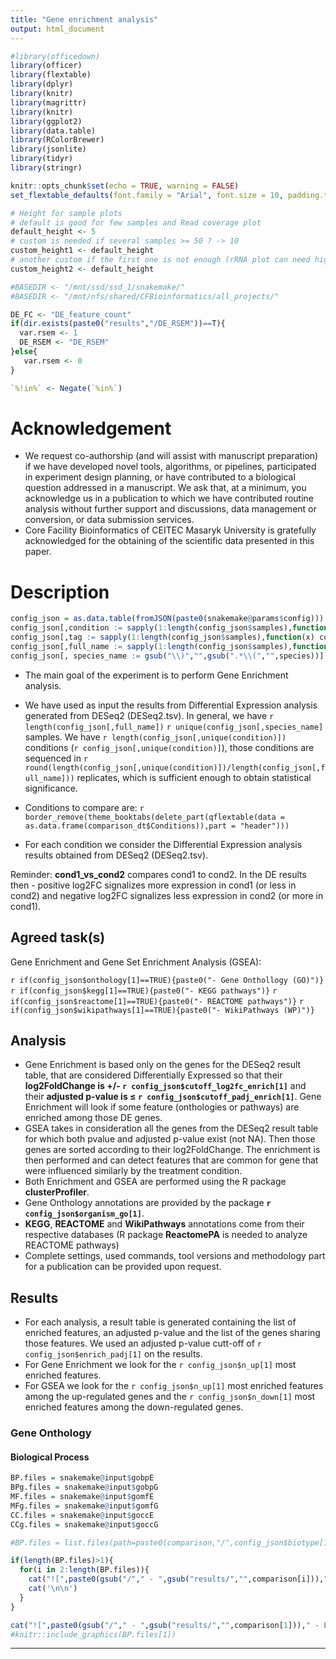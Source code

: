 ```yaml
---
title: "Gene enrichment analysis"
output: html_document
---
```


```r
#library(officedown)
library(officer)
library(flextable)
library(dplyr)
library(knitr)
library(magrittr)
library(knitr)
library(ggplot2)
library(data.table)
library(RColorBrewer)
library(jsonlite)
library(tidyr)
library(stringr)

knitr::opts_chunk$set(echo = TRUE, warning = FALSE)
set_flextable_defaults(font.family = "Arial", font.size = 10, padding.top = 3, padding.bottom = 3)
```

```r
# Height for sample plots
# default is good for few samples and Read coverage plot
default_height <- 5
# custom is needed if several samples >= 50 ? -> 10
custom_height1 <- default_height
# another custom if the first one is not enough (rRNA plot can need higher value because of pair-end doubling the amount of samples) -> 15
custom_height2 <- default_height
```

```r
#BASEDIR <- "/mnt/ssd/ssd_1/snakemake/"
#BASEDIR <- "/mnt/nfs/shared/CFBioinformatics/all_projects/"

DE_FC <- "DE_feature_count"
if(dir.exists(paste0("results","/DE_RSEM"))==T){
  var.rsem <- 1
  DE_RSEM <- "DE_RSEM"
}else{
   var.rsem <- 0
}

`%!in%` <- Negate(`%in%`)

```

# Acknowledgement
- We request co-authorship (and will assist with manuscript preparation) if we have developed novel tools, algorithms, or pipelines, participated in experiment design planning, or have contributed to a biological question addressed in a manuscript. We ask that, at a minimum, you acknowledge us in a publication to which we have contributed routine analysis without further support and discussions, data management or conversion, or data submission services.
- Core Facility Bioinformatics of CEITEC Masaryk University is gratefully acknowledged for the obtaining of the scientific data presented in this paper.

# Description
```r
config_json = as.data.table(fromJSON(paste0(snakemake@params$config)))
config_json[,condition := sapply(1:length(config_json$samples),function(x) config_json$samples[[x]]$condition)]
config_json[,tag := sapply(1:length(config_json$samples),function(x) config_json$samples[[x]]$tag)]
config_json[,full_name := sapply(1:length(config_json$samples),function(x) config_json$samples[[x]]$sample_name)]
config_json[, species_name := gsub("\\)","",gsub(".*\\(","",species))]

```

- The main goal of the experiment is to perform Gene Enrichment analysis.
- We have used as input the results from Differential Expression analysis generated from DESeq2 (DESeq2.tsv).
In general, we have `r length(config_json[,full_name])` `r unique(config_json[,species_name]` samples. We have `r length(config_json[,unique(condition)])` conditions (`r config_json[,unique(condition)]`), those conditions are sequenced in `r round(length(config_json[,unique(condition)])/length(config_json[,full_name]))` replicates, which is sufficient enough to obtain statistical significance.
- Conditions to compare are:
`r border_remove(theme_booktabs(delete_part(qflextable(data = as.data.frame(comparison_dt$Conditions)),part = "header")))`

- For each condition we consider the Differential Expression analysis results obtained from
DESeq2 (DESeq2.tsv).

Reminder: **cond1_vs_cond2** compares cond1 to cond2. In the DE results then - positive
log2FC signalizes more expression in cond1 (or less in cond2) and negative log2FC signalizes
less expression in cond2 (or more in cond1).

## Agreed task(s)
Gene Enrichment and Gene Set Enrichment Analysis (GSEA):

`r if(config_json$onthology[1]==TRUE){paste0("- Gene Onthollogy (GO)")}`
`r if(config_json$kegg[1]==TRUE){paste0("- KEGG pathways")}`
`r if(config_json$reactome[1]==TRUE){paste0("- REACTOME pathways")}`
`r if(config_json$wikipathways[1]==TRUE){paste0("- WikiPathways (WP)")}`

## Analysis
- Gene Enrichment is based only on the genes for the DESeq2 result table, that are considered Differentially Expressed so that their **log2FoldChange is +/- `r config_json$cutoff_log2fc_enrich[1]`** and their **adjusted p-value is ≤ `r config_json$cutoff_padj_enrich[1]`**. Gene Enrichment will look if some feature (onthologies or pathways) are enriched among those DE genes.
- GSEA takes in consideration all the genes from the DESeq2 result table for which both pvalue and adjusted p-value exist (not NA). Then those genes are sorted according to their log2FoldChange. The enrichment is then performed and can detect features that are common for gene that were influenced similarly by the treatment condition.
- Both Enrichment and GSEA are performed using the R package **clusterProfiler**.
- Gene Onthology annotations are provided by the package **`r config_json$organism_go[1]`**.
- **KEGG**, **REACTOME** and **WikiPathways** annotations come from their respective databases (R package **ReactomePA** is needed to analyze REACTOME pathways)
- Complete settings, used commands, tool versions and methodology part for a publication can be provided upon request.

## Results
- For each analysis, a result table is generated containing the list of enriched features, an adjusted p-value and the list of the genes sharing those features. We used an adjusted p-value cutt-off of `r config_json$enrich_padj[1]` on the results.
- For Gene Enrichment we look for the `r config_json$n_up[1]` most enriched features.
- For GSEA we look for the `r config_json$n_up[1]` most enriched features among the up-regulated genes and the `r config_json$n_down[1]` most enriched features among the down-regulated genes.

### Gene Onthology
#### Biological Process


```r

BP.files = snakemake@input$gobpE
BPg.files = snakemake@input$gobpG
MF.files = snakemake@input$gomfE
MFg.files = snakemake@input$gomfG
CC.files = snakemake@input$goccE
CCg.files = snakemake@input$goccG

#BP.files = list.files(path=paste0(comparison,"/",config_json$biotype[1],"/enrichment_GO"), pattern = "BP.pdf", full.names = TRUE)

if(length(BP.files)>1){
  for(i in 2:length(BP.files)){
    cat("![",paste0(gsub("/"," - ",gsub("results/","",comparison[i]))," - Enrichment GO Biological Process: onthologies are sorted by adjusted p-value with the onthology on the top of the graph having the smallest p-value."),"](",BP.files[i],")")
    cat('\n\n')
  }
}

cat("![",paste0(gsub("/"," - ",gsub("results/","",comparison[1]))," - Enrichment GO Biological Process: onthologies are sorted by adjusted p-value with the onthology on the top of the graph having the smallest p-value."),"](",BP.files[1],")")
#knitr::include_graphics(BP.files[1])

```

---